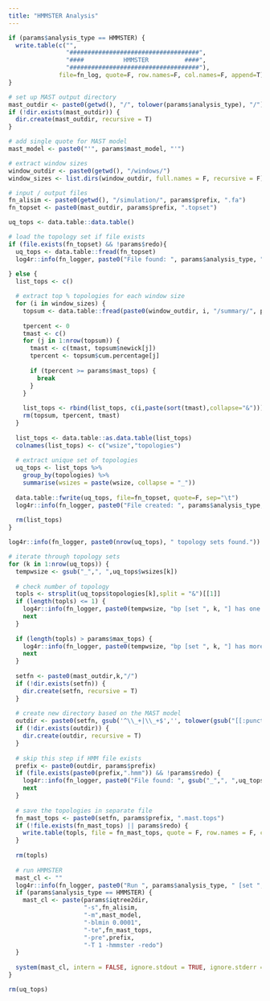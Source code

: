 ```yaml
---
title: "HMMSTER Analysis"
---
```


```r
if (params$analysis_type == HMMSTER) {
  write.table(c("",
                "####################################",
                "####           HMMSTER          ####",
                "####################################"),
              file=fn_log, quote=F, row.names=F, col.names=F, append=T)
}

# set up MAST output directory
mast_outdir <- paste0(getwd(), "/", tolower(params$analysis_type), "/")
if (!dir.exists(mast_outdir)) {
  dir.create(mast_outdir, recursive = T)
}

# add single quote for MAST model
mast_model <- paste0("'", params$mast_model, "'")

# extract window sizes
window_outdir <- paste0(getwd(), "/windows/")
window_sizes <- list.dirs(window_outdir, full.names = F, recursive = F)

# input / output files
fn_alisim <- paste0(getwd(), "/simulation/", params$prefix, ".fa")
fn_topset <- paste0(mast_outdir, params$prefix, ".topset")
```

```r
uq_tops <- data.table::data.table()

# load the topology set if file exists
if (file.exists(fn_topset) && !params$redo){
  uq_tops <- data.table::fread(fn_topset)
  log4r::info(fn_logger, paste0("File found: ", params$analysis_type, " topology sets."))
  
} else {
  list_tops <- c()

  # extract top % topologies for each window size
  for (i in window_sizes) {
    topsum <- data.table::fread(paste0(window_outdir, i, "/summary/", params$prefix, ".topsum"))
    
    tpercent <- 0
    tmast <- c()
    for (j in 1:nrow(topsum)) {
      tmast <- c(tmast, topsum$newick[j])
      tpercent <- topsum$cum.percentage[j]
      
      if (tpercent >= params$mast_tops) {
        break
      }
    }
    
    list_tops <- rbind(list_tops, c(i,paste(sort(tmast),collapse="&")))
    rm(topsum, tpercent, tmast)
  }
  
  list_tops <- data.table::as.data.table(list_tops)
  colnames(list_tops) <- c("wsize","topologies")
  
  # extract unique set of topologies
  uq_tops <- list_tops %>%
    group_by(topologies) %>% 
    summarise(wsizes = paste(wsize, collapse = "_"))
  
  data.table::fwrite(uq_tops, file=fn_topset, quote=F, sep="\t")
  log4r::info(fn_logger, paste0("File created: ", params$analysis_type, " topology sets (", params$prefix, ".topset)."))
  
  rm(list_tops)
}
```

```r
log4r::info(fn_logger, paste0(nrow(uq_tops), " topology sets found."))

# iterate through topology sets
for (k in 1:nrow(uq_tops)) {
  tempwsize <- gsub("_",", ",uq_tops$wsizes[k])
  
  # check number of topology
  topls <- strsplit(uq_tops$topologies[k],split = "&")[[1]]
  if (length(topls) <= 1) {
    log4r::info(fn_logger, paste0(tempwsize, "bp [set ", k, "] has one or less topology. Skipped."))
    next
  }
  
  if (length(topls) > params$max_tops) {
    log4r::info(fn_logger, paste0(tempwsize, "bp [set ", k, "] has more than ", params$max_tops, " topologies. Skipped."))
    next
  }
  
  setfn <- paste0(mast_outdir,k,"/")
  if (!dir.exists(setfn)) {
    dir.create(setfn, recursive = T)
  }
  
  # create new directory based on the MAST model
  outdir <- paste0(setfn, gsub('^\\_+|\\_+$','', tolower(gsub("[[:punct:]]","_",mast_model))), "/")
  if (!dir.exists(outdir)) {
    dir.create(outdir, recursive = T)
  }
  
  # skip this step if HMM file exists
  prefix <- paste0(outdir, params$prefix)
  if (file.exists(paste0(prefix,".hmm")) && !params$redo) {
    log4r::info(fn_logger, paste0("File found: ", gsub("_",", ",uq_tops$wsizes[k]), "bp HMM file [set ", k, "]."))
    next
  }
  
  # save the topologies in separate file
  fn_mast_tops <- paste0(setfn, params$prefix, ".mast.tops")
  if (!file.exists(fn_mast_tops) || params$redo) {
    write.table(topls, file = fn_mast_tops, quote = F, row.names = F, col.names = F)
  }
  
  rm(topls)
  
  # run HMMSTER
  mast_cl <- ""
  log4r::info(fn_logger, paste0("Run ", params$analysis_type, " [set ", k, "]."))
  if (params$analysis_type == HMMSTER) {
    mast_cl <- paste(params$iqtree2dir,
                     "-s",fn_alisim,
                     "-m",mast_model,
                     "-blmin 0.0001",
                     "-te",fn_mast_tops,
                     "-pre",prefix,
                     "-T 1 -hmmster -redo")
  }
  
  system(mast_cl, intern = FALSE, ignore.stdout = TRUE, ignore.stderr = FALSE)
}

rm(uq_tops)
```